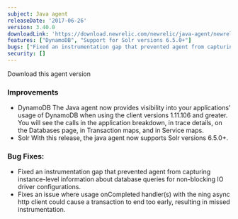 ```yaml
---
subject: Java agent
releaseDate: '2017-06-26'
version: 3.40.0
downloadLink: 'https://download.newrelic.com/newrelic/java-agent/newrelic-agent/3.40.0/'
features: ["DynamoDB", "Support for Solr versions 6.5.0+"]
bugs: ["Fixed an instrumentation gap that prevented agent from capturing instance-level information about database queries for non-blocking IO driver configurations", "Fixes an issue where usage onCompleted handler(s) with the ning async http client could cause a transaction to end too early"]
security: []
---
```

<ButtonGroup>
  <ButtonLink
    role="button"
    to="https://download.newrelic.com/newrelic/java-agent/newrelic-agent/3.40.0/"
    variant="primary"
  >
    Download this agent version
  </ButtonLink>
</ButtonGroup>

### Improvements

* DynamoDB
  The Java agent now provides visibility into your applications’ usage of DynamoDB when using the client versions 1.11.106 and greater. You will see the calls in the application breakdown, in trace details, on the Databases page, in Transaction maps, and in Service maps.
* Solr
  With this release, the java agent now supports Solr versions 6.5.0+.

### Bug Fixes:

* Fixed an instrumentation gap that prevented agent from capturing instance-level information about database queries for non-blocking IO driver configurations.
* Fixes an issue where usage onCompleted handler(s) with the ning async http client could cause a transaction to end too early, resulting in missed instrumentation.

